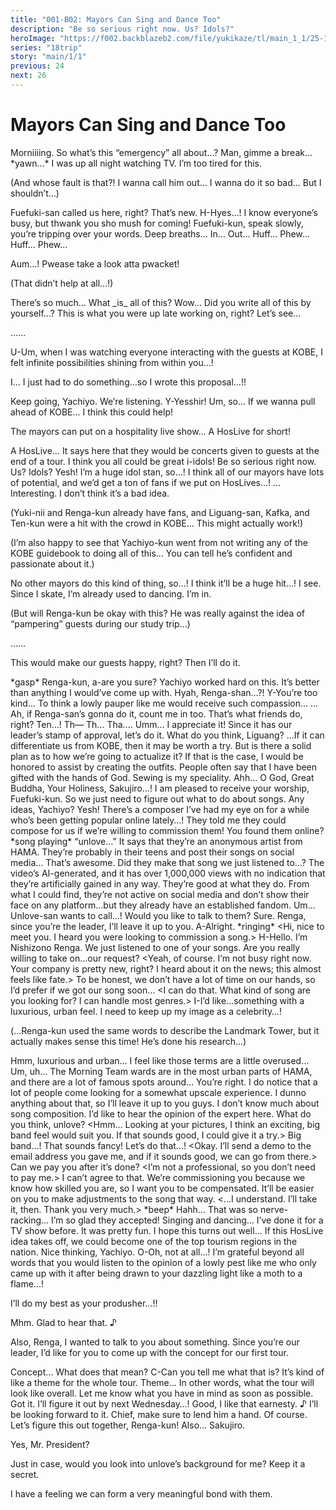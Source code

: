 ```yaml
---
title: "001-B02: Mayors Can Sing and Dance Too"
description: "Be so serious right now. Us? Idols?"
heroImage: "https://f002.backblazeb2.com/file/yukikaze/tl/main_1_1/25-1.jpg"
series: "18trip"
story: "main/1/1"
previous: 24
next: 26
---
```



# Mayors Can Sing and Dance Too

<Divider loc="HAMA Tours - Meeting Room" />

<StoryImg src="https://f002.backblazeb2.com/file/yukikaze/tl/main_1_1/25-1.jpg" alt="1" />

<Bubble character="Ten">
Morniiiing. So what’s this “emergency” all about…?
</Bubble>

<Bubble character="Daniel">
Man, gimme a break… &ast;yawn…&ast; I was up all night watching TV. I’m too tired for this.
</Bubble>

<Bubble mc>
<p class="t">(And whose fault is that?! I wanna call him out… I wanna do it so bad… But I shouldn’t…)</p>
</Bubble>

<Bubble character="Nayuki">
Fuefuki-san called us here, right? That’s new.
</Bubble>

<Bubble character="Yachiyo">
H-Hyes…! I know everyone’s busy, but thwank you sho mush for coming!
</Bubble>

<Bubble character="Sakujiro">
Fuefuki-kun, speak slowly, you’re tripping over your words. Deep breaths… In… Out…
</Bubble>

<Bubble character="Yachiyo">
Huff… Phew… Huff… Phew…

Aum…! Pwease take a look atta pwacket!
</Bubble>

<Bubble mc>
<p class="t">(That didn’t help at all…!)</p>
</Bubble>

<Bubble character="Renga">
There’s so much… What _is_ all of this? Wow… Did you write all of this by yourself…?
</Bubble>

<Bubble character="Kafka">
This is what you were up late working on, right? Let’s see…

……
</Bubble>

<Bubble character="Yachiyo">
U-Um, when I was watching everyone interacting with the guests at KOBE, I felt infinite possibilities shining from within you…!

I… I just had to do something…so I wrote this proposal…!!
</Bubble>

<Bubble character="Kafka">
Keep going, Yachiyo. We’re listening.
</Bubble>

<Bubble character="Yachiyo">
Y-Yesshir! Um, so… If we wanna pull ahead of KOBE… I think this could help!

The mayors can put on a hospitality live show… A HosLive for short!
</Bubble>

<Bubble character="Yukikaze">
A HosLive… It says here that they would be concerts given to guests at the end of a tour.
</Bubble>

<Bubble character="Yachiyo">
I think you all could be great i-idols!
</Bubble>

<Bubble character="Ten">
Be so serious right now. Us? Idols?
</Bubble>

<Bubble character="Yachiyo">
Yesh! I’m a huge idol stan, so…! I think all of our mayors have lots of potential, and we’d get a ton of fans if we put on HosLives…!
</Bubble>

<Bubble character="Kafka">
…Interesting. I don’t think it’s a bad idea.
</Bubble>

<Bubble mc>
<p class="t">(Yuki-nii and Renga-kun already have fans, and Liguang-san, Kafka, and Ten-kun were a hit with the crowd in KOBE… This might actually work!)</p>

<p class="t">(I’m also happy to see that Yachiyo-kun went from not writing any of the KOBE guidebook to doing all of this… You can tell he’s confident and passionate about it.)</p>
</Bubble>

<Bubble character="Yachiyo">
No other mayors do this kind of thing, so…! I think it’ll be a huge hit…!
</Bubble>

<Bubble character="Yukikaze">
I see. Since I skate, I’m already used to dancing. I’m in.
</Bubble>

<Bubble mc>
<p class="t">(But will Renga-kun be okay with this? He was really against the idea of “pampering” guests during our study trip…)</p>
</Bubble>

<Bubble character="Renga">
……

This would make our guests happy, right? Then I’ll do it.
</Bubble>

<Bubble mc>
&ast;gasp&ast; Renga-kun, a-are you sure?
</Bubble>

<Bubble character="Renga">
Yachiyo worked hard on this. It’s better than anything I would’ve come up with.
</Bubble>

<Bubble character="Yachiyo">
Hyah, Renga-shan…?! Y-You’re too kind… To think a lowly pauper like me would receive such compassion…
</Bubble>

<Bubble character="Ten">
…Ah, if Renga-san’s gonna do it, count me in too. That’s what friends do, right?
</Bubble>

<Bubble character="Renga">
Ten…! Th&NoBreak;— Th… Tha…. Umm… I appreciate it!
</Bubble>

<Bubble character="Kafka">
Since it has our leader’s stamp of approval, let’s do it. What do you think, Liguang?
</Bubble>

<Bubble character="Liguang">
…If it can differentiate us from KOBE, then it may be worth a try. But is there a solid plan as to how we’re going to actualize it?
</Bubble>

<Bubble character="Sakujiro">
If that is the case, I would be honored to assist by creating the outfits. People often say that I have been gifted with the hands of God. Sewing is my speciality.
</Bubble>

<Bubble character="Yachiyo">
Ahh… O God, Great Buddha, Your Holiness, Sakujiro…!
</Bubble>

<Bubble character="Sakujiro">
I am pleased to receive your worship, Fuefuki-kun.
</Bubble>

<Bubble character="Kafka">
So we just need to figure out what to do about songs. Any ideas, Yachiyo?
</Bubble>

<Bubble character="Yachiyo">
Yesh! There’s a composer I’ve had my eye on for a while who’s been getting popular online lately…! They told me they could compose for us if we’re willing to commission them!
</Bubble>

<Bubble character="Kafka">
You found them online?
</Bubble>

<Divider timeskip />

<Narration>
&ast;song playing&ast;
</Narration>

<Bubble character="Renga">
“unlove…” It says that they’re an anonymous artist from HAMA. They’re probably in their teens and post their songs on social media…
</Bubble>

<StoryImg src="https://f002.backblazeb2.com/file/yukikaze/tl/main_1_1/25-2.jpg" alt="2" />

<Bubble character="Renga">
That’s awesome. Did they make that song we just listened to…?
</Bubble>

<Bubble character="Kafka">
The video’s AI-generated, and it has over 1,000,000 views with no indication that they’re artificially gained in any way. They’re good at what they do.
</Bubble>

<Bubble character="Liguang">
From what I could find, they’re not active on social media and don’t show their face on any platform…but they already have an established fandom.
</Bubble>

<Bubble character="Yachiyo">
Um… Unlove-san wants to call…! Would you like to talk to them?
</Bubble>

<Bubble character="Kafka">
Sure. Renga, since you’re the leader, I’ll leave it up to you.
</Bubble>

<Bubble character="Renga">
A-Alright.
</Bubble>

<Narration>
&ast;ringing&ast;
</Narration>

<StoryImg src="https://f002.backblazeb2.com/file/yukikaze/assets/obj/022.webp" alt="unlove" type="obj" />

<Bubble character="Nanaki" name="unlove" unknown>
&lt;&NoBreak;Hi, nice to meet you. I heard you were looking to commission a song.&NoBreak;&gt;
</Bubble>

<Bubble character="Renga">
H-Hello. I’m Nishizono Renga. We just listened to one of your songs. Are you really willing to take on…our request?
</Bubble>

<Bubble character="Nanaki" name="unlove" unknown>
&lt;&NoBreak;Yeah, of course. I’m not busy right now. Your company is pretty new, right? I heard about it on the news; this almost feels like fate.&NoBreak;&gt;
</Bubble>

<Bubble character="Kafka">
To be honest, we don’t have a lot of time on our hands, so I’d prefer if we got our song soon…
</Bubble>

<Bubble character="Nanaki" name="unlove" unknown>
&lt;&NoBreak;I can do that. What kind of song are you looking for? I can handle most genres.&NoBreak;&gt;
</Bubble>

<Bubble character="Renga">
I-I’d like…something with a luxurious, urban feel. I need to keep up my image as a celebrity…!
</Bubble>

<Bubble mc>
<p class="t">(...Renga-kun used the same words to describe the Landmark Tower, but it actually makes sense this time! He’s done his research…)</p>
</Bubble>

<Bubble character="Kafka">
Hmm, luxurious and urban… I feel like those terms are a little overused…
</Bubble>

<Bubble character="Renga">
Um, uh… The Morning Team wards are in the most urban parts of HAMA, and there are a lot of famous spots around…
</Bubble>

<Bubble character="Yukikaze">
You’re right. I do notice that a lot of people come looking for a somewhat upscale experience.
</Bubble>

<Bubble character="Ten">
I dunno anything about that, so I’ll leave it up to you guys.
</Bubble>

<Bubble character="Liguang">
I don’t know much about song composition. I’d like to hear the opinion of the expert here. What do you think, unlove?
</Bubble>

<Bubble character="Nanaki" name="unlove" unknown>
&lt;&NoBreak;Hmm… Looking at your pictures, I think an exciting, big band feel would suit you. If that sounds good, I could give it a try.&NoBreak;&gt;
</Bubble>

<Bubble character="Renga">
Big band…! That sounds fancy! Let’s do that…!
</Bubble>

<Bubble character="Nanaki" name="unlove" unknown>
&lt;&NoBreak;Okay. I’ll send a demo to the email address you gave me, and if it sounds good, we can go from there.&NoBreak;&gt;
</Bubble>

<Bubble character="Kafka">
Can we pay you after it’s done?
</Bubble>

<Bubble character="Nanaki" name="unlove" unknown>
&lt;&NoBreak;I’m not a professional, so you don’t need to pay me.&NoBreak;&gt;
</Bubble>

<Bubble character="Kafka">
I can’t agree to that. We’re commissioning you because we know how skilled you are, so I want you to be compensated. It’ll be easier on you to make adjustments to the song that way.
</Bubble>

<Bubble character="Nanaki" name="unlove" unknown>
&lt;&NoBreak;...I understand. I’ll take it, then. Thank you very much.&NoBreak;&gt;
</Bubble>

<Narration>
&ast;beep&ast;
</Narration>

<Bubble character="Yachiyo">
Hahh… That was so nerve-racking… I’m so glad they accepted!
</Bubble>

<Bubble character="Renga">
Singing and dancing… I’ve done it for a TV show before. It was pretty fun. I hope this turns out well…
</Bubble>

<Bubble character="Kafka">
If this HosLive idea takes off, we could become one of the top tourism regions in the nation. Nice thinking, Yachiyo.
</Bubble>

<Bubble character="Yachiyo">
O-Oh, not at all…! I’m grateful beyond all words that you would listen to the opinion of a lowly pest like me who only came up with it after being drawn to your dazzling light like a moth to a flame…!

I’ll do my best as your produsher…!!
</Bubble>

<Bubble character="Kafka">
Mhm. Glad to hear that.&nbsp;♪

Also, Renga, I wanted to talk to you about something. Since you’re our leader, I’d like for you to come up with the concept for our first tour.
</Bubble>

<Bubble character="Renga">
Concept… What does that mean? C-Can you tell me what that is?
</Bubble>

<Bubble mc>
It’s kind of like a theme for the whole tour.
</Bubble>

<Bubble character="Renga">
Theme…
</Bubble>

<Bubble character="Kafka">
In other words, what the tour will look like overall. Let me know what you have in mind as soon as possible.
</Bubble>

<Bubble character="Renga">
Got it. I’ll figure it out by next Wednesday…!
</Bubble>

<Bubble character="Kafka">
Good, I like that earnesty.&nbsp;♪ I’ll be looking forward to it. Chief, make sure to lend him a hand.
</Bubble>

<Bubble mc>
Of course. Let’s figure this out together, Renga-kun!
</Bubble>

<Bubble character="Kafka">
Also… <span class="small">Sakujiro.</span>
</Bubble>

<Bubble character="Sakujiro">
<p class="small">Yes, Mr. President?</p>
</Bubble>

<Bubble character="Kafka">
<p class="small">Just in case, would you look into unlove’s background for me? Keep it a secret.</p>

<p class="small">I have a feeling we can form a very meaningful bond with them.</p>
</Bubble>
